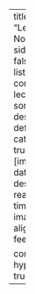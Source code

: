 ---
title: "Lecture Notes"
sidebar: false
listing:
  contents: lectures
  sort: "date desc"
  type: default
  categories: true
  fields: [image, date, title, description, reading-time]
  image-align: left
  feed: true

comments: 
  hypothesis: true
---